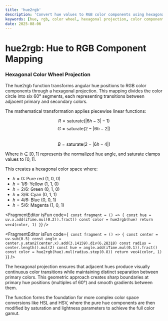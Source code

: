 ```yaml
---
title: 'hue2rgb'
description: 'Convert hue values to RGB color components using hexagonal color wheel projection'
keywords: [hue, rgb, color wheel, hexagonal projection, color components]
date: 2025-08-06
---
```



# hue2rgb: Hue to RGB Component Mapping

### Hexagonal Color Wheel Projection

The hue2rgb function transforms angular hue positions to RGB color components through a hexagonal projection. This mapping divides the color circle into six 60° segments, each representing transitions between adjacent primary and secondary colors.

The mathematical transformation applies piecewise linear functions:

$$R = \text{saturate}(|6h - 3| - 1)$$
$$G = \text{saturate}(2 - |6h - 2|)$$  
$$B = \text{saturate}(2 - |6h - 4|)$$

Where $h \in [0, 1]$ represents the normalized hue angle, and saturate clamps values to $[0, 1]$.

This creates a hexagonal color space where:

- $h = 0$: Pure red (1, 0, 0)
- $h = 1/6$: Yellow (1, 1, 0)
- $h = 2/6$: Green (0, 1, 0)
- $h = 3/6$: Cyan (0, 1, 1)
- $h = 4/6$: Blue (0, 0, 1)
- $h = 5/6$: Magenta (1, 0, 1)

<FragmentEditor
        isFun
        code={`
const fragment = () => {
        const hue = uv.x.add(iTime.mul(0.2)).fract()
        const color = hue2rgb(hue)
        return vec4(color, 1)
}`}
/>

<FragmentEditor
        isFun
        code={`
const fragment = () => {
        const center = uv.sub(0.5)
        const angle = center.y.atan2(center.x).add(3.14159).div(6.28318)
        const radius = center.length().mul(2)
        const hue = angle.add(iTime.mul(0.1)).fract()
        const color = hue2rgb(hue).mul(radius.step(0.8))
        return vec4(color, 1)
}`}
/>

The hexagonal projection ensures that adjacent hues produce visually continuous color transitions while maintaining distinct separation between primary colors. This geometric approach creates sharp boundaries at primary hue positions (multiples of 60°) and smooth gradients between them.

The function forms the foundation for more complex color space conversions like HSL and HSV, where the pure hue components are then modified by saturation and lightness parameters to achieve the full color gamut.

